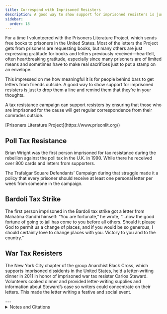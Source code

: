 ```yaml
---
title: Correspond with Imprisoned Resisters
description: A good way to show support for imprisoned resisters is just to drop them a line and remind them that they’re in your thoughts.
sidebar:
  order: 18
---
```


For a time I volunteered with the Prisoners Literature Project, which sends free books to prisoners in the United States.
Most of the letters the Project gets from prisoners are requesting books, but many others are just expressing gratitude for books and letters previously received—heartfelt, often heartbreaking gratitude, especially since many prisoners are of limited means and sometimes have to make real sacrifices just to put a stamp on an envelope.

This impressed on me how meaningful it is for people behind bars to get letters from friends outside.
A good way to show support for imprisoned resisters is just to drop them a line and remind them that they’re in your thoughts.

A tax resistance campaign can support resisters by ensuring that those who are imprisoned for the cause will get regular correspondence from their comrades outside.

<Aside type="tip" title="Links">
[Prisoners Literature Project](https://www.prisonlit.org/)
</Aside>

## <Badge text="Example" size="medium" /> Poll Tax Resistance

Brian Wright was the first person imprisoned for tax resistance during the rebellion against the poll tax in the U.K. in 1990.
While there he received over 800 cards and letters from supporters.

The Trafalgar Square Defendants’ Campaign during that struggle made it a policy that every prisoner should receive at least one personal letter per week from someone in the campaign.

## <Badge text="Example" size="medium" /> Bardoli Tax Strike

The first person imprisoned in the Bardoli tax strike got a letter from Mahatma Gandhi himself:
“You are fortunate,” he wrote, “…now the good fortune of going to jail has come to you before all others.
Should it please God to permit us a change of places, and if you would be so generous, I should certainly love to change places with you.
Victory to you and to the country.”

## <Badge text="Example" size="medium" /> War Tax Resisters

The New York City chapter of the group Anarchist Black Cross, which supports imprisoned dissidents in the United States, held a letter-writing dinner in 2011 in honor of imprisoned war tax resister Carlos Steward.
Volunteers cooked dinner and provided letter-writing supplies and information about Steward’s case so writers could concentrate on their letters.
This made the letter writing a festive and social event.

<Aside type="tip" title="Wikipedia">
  <WikipediaBadge title="Books to Prisoners" />
  <WikipediaBadge title="Poll tax (Great Britain)" />
  <WikipediaBadge title="Bardoli Satyagraha" />
  <WikipediaBadge title="Mahatma Gandhi" />
  <WikipediaBadge title="Anarchist Black Cross" />
</Aside>
---

<details>
<summary>Notes and Citations</summary>

* Burns, Danny <i>Poll Tax Rebellion</i> AK Press (1992), pp. 126, 166
* Desai, Mahadev <i>The Story of Bardoli</i> (1929) [pp. 123–24](https://archive.org/details/in.ernet.dli.2015.122169/page/n139/mode/2up)
* [“Letter-Writing for War Tax Resister Carlos Steward”](https://nycabc.wordpress.com/2011/01/03/tuesday-january-4th-letter-writing-for-war-tax-resister-carlos-steward/) NYC Anarchist Black Cross 3 January 2011

</details>
